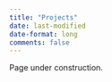 ```yaml
---
title: "Projects"
date: last-modified
date-format: long
comments: false
---
```


Page under construction.